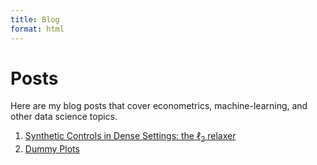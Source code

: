 ```yaml
---
title: Blog
format: html
---
```


# Posts
Here are my blog posts that cover econometrics, machine-learning, and other data science topics.

1. [Synthetic Controls in Dense Settings: the $\ell_2$ relaxer](anotherexample.html)
1. [Dummy Plots](example.html)
